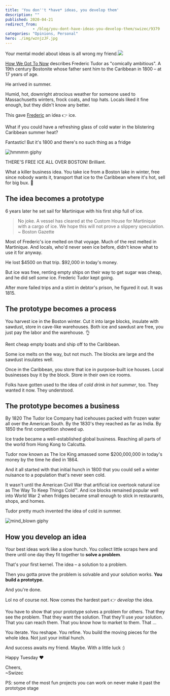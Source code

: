 ```yaml
---
title: 'You don''t *have* ideas, you develop them'
description: ""
published: 2020-04-21
redirect_from: 
            - /blog/you-dont-have-ideas-you-develop-them/swizec/9379
categories: "Opinions, Personal"
hero: ./img/wznjzJF.jpg
---
```

Your mental model about ideas is all wrong my friend.![](./img/wznjzJF.jpg)



[How We Got To Now](https://en.wikipedia.org/wiki/How_We_Got_to_Now) describes Frederic Tudor as &quot;comically ambitious&quot;. A 19th century Bostonite whose father sent him to the Caribbean in 1800 – at 17 years of age.



He arrived in summer.



Humid, hot, downright atrocious weather for someone used to Massachusetts winters, frock coats, and top hats. Locals liked it fine enough, but they didn&#x27;t know any better.



This gave [Frederic](https://en.wikipedia.org/wiki/Frederic_Tudor) an idea 👉 ice.



What if you could have a refreshing glass of cold water in the blistering Caribbean summer heat?



Fantastic! But it&#x27;s 1800 and there&#x27;s no such thing as a fridge



![hmmmm giphy](./img/media-M8zyT2iyC7tH2dA0it-giphy.gif)



THERE&#x27;S FREE ICE ALL OVER BOSTON! Brilliant.



What a killer business idea. You take ice from a Boston lake in winter, free since nobody wants it, transport that ice to the Caribbean where it&#x27;s hot, sell for big bux. 🤑



## The idea becomes a prototype



6 years later he set sail for Martinique with his first ship full of ice.



> No joke. A vessel has cleared at the Custom House for Martinique with a cargo of ice. We hope this will not prove a slippery speculation. ~ Boston Gazette



Most of Frederic&#x27;s ice melted on that voyage. Much of the rest melted in Martinique. And locals, who&#x27;d never seen ice before, didn&#x27;t know what to use it for anyway.



He lost $4500 on that trip. $92,000 in today&#x27;s money.



But ice was free, renting empty ships on their way to get sugar was cheap, and he did sell _some_ ice. Frederic Tudor kept going.



After more failed trips and a stint in debtor&#x27;s prison, he figured it out. It was 1815.



## The prototype becomes a process



You harvest ice in the Boston winter. Cut it into large blocks, insulate with sawdust, store in cave-like warehouses. Both ice and sawdust are free, you just pay the labor and the warehouse. 👌



Rent cheap empty boats and ship off to the Caribbean.



Some ice melts on the way, but not much. The blocks are large and the sawdust insulates well.



Once in the Caribbean, you store that ice in purpose-built ice houses. Local businesses buy it by the block. Store in their own ice rooms.



Folks have gotten used to the idea of _cold drink in hot summer_, too. They wanted it now. They understood.



## The prototype becomes a business



By 1820 The Tudor Ice Company had icehouses packed with frozen water all over the American South. By the 1830&#x27;s they reached as far as India. By 1850 the first competition showed up.



Ice trade became a well-established global business. Reaching all parts of the world from Hong Kong to Calcutta.



Tudor now known as The Ice King amassed some $200,000,000 in today&#x27;s money by the time he died in 1864.



And it all started with that initial hunch in 1800 that you could sell a winter nuisance to a population that&#x27;s never seen cold.



It wasn&#x27;t until the American Civil War that artificial ice overtook natural ice as The Way To Keep Things Cold™. And ice blocks remained popular well into World War 2 when fridges became small enough to stick in restaurants, shops, and homes.



Tudor pretty much invented the idea of cold in summer.



![mind_blown giphy](./img/media-5aLrlDiJPMPFS-giphy.gif)



## How you develop an idea



Your best ideas work like a slow hunch. You collect little scraps here and there until one day they fit together to **solve a problem**.



That&#x27;s your first kernel. The idea – a solution to a problem.



Then you gotta prove the problem is solvable and your solution works. **You build a prototype.**



And you&#x27;re done.



Lol no of course not. Now comes the hardest part 👉 _develop_ the idea.



You have to show that your prototype solves a problem for others. That they see the problem. That they want the solution. That they&#x27;ll use _your_ solution. That you can reach them. That you know how to market to them. That ...



You iterate. You reshape. You refine. You build the moving pieces for the whole idea. Not just your initial hunch.



And success awaits my friend. Maybe. With a little luck :)



Happy Tuesday ❤️



Cheers,  
~Swizec



PS: some of the most fun projects you can work on never make it past the prototype stage
